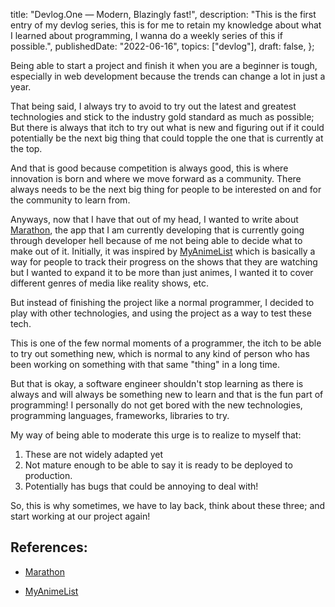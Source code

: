   title: "Devlog.One — Modern, Blazingly fast!",
  description:
    "This is the first entry of my devlog series, this is for me to retain my knowledge about what I learned about programming, I wanna do a weekly series of this if possible.",
  publishedDate: "2022-06-16",
  topics: ["devlog"],
  draft: false,
};

Being able to start a project and finish it when you are a beginner is tough,
especially in web development because the trends can change a lot in just a
year.

That being said, I always try to avoid to try out the latest and greatest
technologies and stick to the industry gold standard as much as possible; But
there is always that itch to try out what is new and figuring out if it could
potentially be the next big thing that could topple the one that is currently at
the top.

And that is good because competition is always good, this is where innovation is
born and where we move forward as a community. There always needs to be the next
big thing for people to be interested on and for the community to learn from.

Anyways, now that I have that out of my head, I wanted to write about
[Marathon], the app that I am currently developing that is currently going
through developer hell because of me not being able to decide what to make out
of it. Initially, it was inspired by [MyAnimeList] which is basically a way for
people to track their progress on the shows that they are watching but I wanted
to expand it to be more than just animes, I wanted it to cover different genres
of media like reality shows, etc.

But instead of finishing the project like a normal programmer, I decided to play
with other technologies, and using the project as a way to test these tech.

This is one of the few normal moments of a programmer, the itch to be able to
try out something new, which is normal to any kind of person who has been
working on something with that same "thing" in a long time.

But that is okay, a software engineer shouldn't stop learning as there is always
and will always be something new to learn and that is the fun part of
programming! I personally do not get bored with the new technologies,
programming languages, frameworks, libraries to try.

My way of being able to moderate this urge is to realize to myself that:

1. These are not widely adapted yet
2. Not mature enough to be able to say it is ready to be deployed to production.
3. Potentially has bugs that could be annoying to deal with!

So, this is why sometimes, we have to lay back, think about these three; and
start working at our project again!

## References:

- [Marathon]

- [MyAnimeList]

[marathon]: https://marathon-preview.vercel.app
[myanimelist]: https://myanimelist.net/
